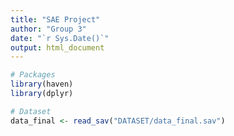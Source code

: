 ```yaml
---
title: "SAE Project"
author: "Group 3"
date: "`r Sys.Date()`"
output: html_document
---
```



```r
# Packages
library(haven)
library(dplyr)
```


```r
# Dataset
data_final <- read_sav("DATASET/data_final.sav")
```

